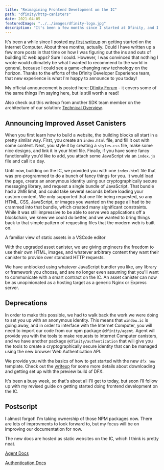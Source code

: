 ```yaml
---
title: "Reimagining Frontend Development on the IC"
path: "dfinity/http-canisters"
date: 2021-04-05
featuredImage: "../../images/dfinity-logo.jpg"
description: "It's been a few months since I started at Dfinity, and I have an exciting feature to share with you"
---
```



It's been a while since I posted [my first writeup](/blog/dfinity/getting-started-frontend) on getting started on the Internet Computer. About three months, actually. Could I have written up a few more posts in that time on how I was figuring out the ins and outs of building IC web apps? Sure I could. However, I was convinced that nothing I wrote would ultimately be what I wanted to recommend to the world in general, because I could see a game-changing new technology on the horizon. Thanks to the efforts of the Dfinity Developer Experience team, that new experience is what I'm happy to announce to you today!

My official announcement is posted here: [Dfinity Forum](https://forum.dfinity.org/t/preview-improved-asset-canisters/2387) - it covers some of the same things I'm saying here, but is still worth a read!

Also check out this writeup from another SDK team member on the architecture of our solution: [Technical Overview](https://medium.com/dfinity/a-technical-overview-of-the-internet-computer-f57c62abc20f).

## Announcing Improved Asset Canisters

When you first learn how to build a website, the building blocks all start in a pretty similar way. First, you create an `index.html` file, and fill it out with some content. Next, you style it by creating a `styles.css` file, make some nice designs, and link it in your html file. Finally, if you have some fancy functionality you'd like to add, you attach some JavaScript via an `index.js` file and call it a day.

Until now, building on the IC, we provided you with one `index.html` file that was pre-programmed to do a bunch of fancy things for you. It would load the page, create an anonymous identity using our cryptographically secure messaging library, and request a single bundle of JavaScript. That bundle had a 2MB limit, and could take several seconds before loading your custom content. We only supported that one file being requested, so any HTML, CSS, JavaScript, or images you wanted on the page all had to be crammed into that bundle, which created many significant constraints. While it was still impressive to be able to serve web applications off a blockchain, we knew we could do better, and we wanted to bring things back to that simple pattern of requesting files that the modern web is built on.

<BlogImage src={fileStructure}>
  A familiar view of static assets in a VSCode editor
</BlogImage>

With the upgraded asset canister, we are giving engineers the freedom to use their own HTML, images, and whatever arbitrary content they want their canister to provide over standard HTTP requests.

We have unblocked using whatever JavaScript bundler you like, any library or framework you choose, and are no longer even assuming that you'll want to communicate with a smart contract on the IC. An asset canister can now be as unopinionated as a hosting target as a generic Nginx or Express server.

## Deprecations

In order to make this possible, we had to walk back the work we were doing to set you up with an anonymous identity. This means that `window.ic` is going away, and in order to interface with the Internet Computer, you will need to import our code from our npm package `@dfinity/agent`. Agent will provide you with the tools to make requests to Internet Computer canisters, and we have another package `@dfinity/authentication` that will give you the tools to create a cryptographically secure identity that can be managed using the new browser Web Authentication API.

We provide you with the basics of how to get started with the new `dfx new` template. Check out the [writeup](https://www.notion.so/Announcing-Improved-Asset-Canisters-7b5815f6ca46461dae4b7f22501f4e39) for some more details about downloading and getting set up with the preview build of DFX.

It's been a busy week, so that's about all I'll get to today, but soon I'll follow up with my revised guide on getting started doing frontend development on the IC.

## Postscript

I almost forgot! I'm taking ownership of those NPM packages now. There are lots of improvments to look forward to, but my focus will be on improving our documentation for now.

The new docs are hosted as static websites on the IC, which I think is pretty neat.

[Agent Docs](https://peacock.dev/agent-docs)

[Authentication Docs](https://peacock.dev/authentication-docs)
